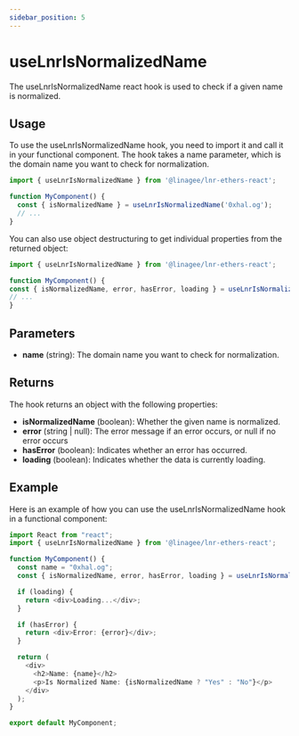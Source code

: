 ```yaml
---
sidebar_position: 5
---
```


# useLnrIsNormalizedName

The useLnrIsNormalizedName react hook is used to check if a given name is normalized.

## Usage

To use the useLnrIsNormalizedName hook, you need to import it and call it in your functional component.
The hook takes a name parameter, which is the domain name you want to check for normalization.

```typescript jsx title="MyComponent.tsx"
import { useLnrIsNormalizedName } from '@linagee/lnr-ethers-react';

function MyComponent() {
  const { isNormalizedName } = useLnrIsNormalizedName('0xhal.og');
  // ...
}
```

You can also use object destructuring to get individual properties from the returned object:

```typescript jsx title="MyComponent.tsx"
import { useLnrIsNormalizedName } from '@linagee/lnr-ethers-react';

function MyComponent() {
const { isNormalizedName, error, hasError, loading } = useLnrIsNormalizedName('0xhal.og');
// ...
}
```

## Parameters

- **name** (string): The domain name you want to check for normalization.

## Returns

The hook returns an object with the following properties:

- **isNormalizedName** (boolean): Whether the given name is normalized.
- **error** (string | null): The error message if an error occurs, or null if no error occurs
- **hasError** (boolean): Indicates whether an error has occurred.
- **loading** (boolean): Indicates whether the data is currently loading.

## Example

Here is an example of how you can use the useLnrIsNormalizedName hook in a functional component:

```typescript jsx title="MyComponent.tsx"
import React from "react";
import { useLnrIsNormalizedName } from '@linagee/lnr-ethers-react';

function MyComponent() {
  const name = "0xhal.og";
  const { isNormalizedName, error, hasError, loading } = useLnrIsNormalizedName(name);

  if (loading) {
    return <div>Loading...</div>;
  }

  if (hasError) {
    return <div>Error: {error}</div>;
  }

  return (
    <div>
      <h2>Name: {name}</h2>
      <p>Is Normalized Name: {isNormalizedName ? "Yes" : "No"}</p>
    </div>
  );
}

export default MyComponent;
```
